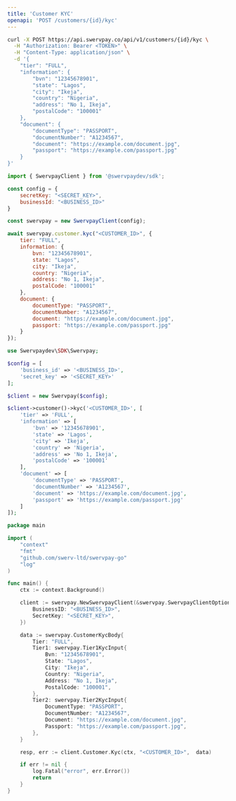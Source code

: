 ```yaml
---
title: 'Customer KYC'
openapi: 'POST /customers/{id}/kyc'
---
```


<RequestExample>

```bash cURL
curl -X POST https://api.swervpay.co/api/v1/customers/{id}/kyc \
  -H "Authorization: Bearer <TOKEN>" \
  -H "Content-Type: application/json" \
  -d '{
	"tier": "FULL",
	"information": {
		"bvn": "12345678901",
		"state": "Lagos",
		"city": "Ikeja",
		"country": "Nigeria",
		"address": "No 1, Ikeja",
		"postalCode": "100001"
	},
	"document": {
		"documentType": "PASSPORT",
		"documentNumber": "A1234567",
		"document": "https://example.com/document.jpg",
		"passport": "https://example.com/passport.jpg"
	}
}'
```

```javascript Node.js
import { SwervpayClient } from '@swervpaydev/sdk';

const config = {
    secretKey: "<SECRET_KEY>",
    businessId: "<BUSINESS_ID>"
}

const swervpay = new SwervpayClient(config);

await swervpay.customer.kyc("<CUSTOMER_ID>", {
	tier: "FULL",
	information: {
		bvn: "12345678901",
		state: "Lagos",
		city: "Ikeja",
		country: "Nigeria",
		address: "No 1, Ikeja",
		postalCode: "100001"
	},
	document: {
		documentType: "PASSPORT",
		documentNumber: "A1234567",
		document: "https://example.com/document.jpg",
		passport: "https://example.com/passport.jpg"
	}
});
```

```php PHP
use Swervpaydev\SDK\Swervpay;

$config = [
	'business_id' => '<BUSINESS_ID>',
	'secret_key' => '<SECRET_KEY>'
];

$client = new Swervpay($config);

$client->customer()->kyc('<CUSTOMER_ID>', [
	'tier' => 'FULL',
	'information' => [
		'bvn' => '12345678901',
		'state' => 'Lagos',
		'city' => 'Ikeja',
		'country' => 'Nigeria',
		'address' => 'No 1, Ikeja',
		'postalCode' => '100001'
	],
	'document' => [
		'documentType' => 'PASSPORT',
		'documentNumber' => 'A1234567',
		'document' => 'https://example.com/document.jpg',
		'passport' => 'https://example.com/passport.jpg'
	]
]);
```


```go Go
package main

import (
	"context"
	"fmt"
	"github.com/swerv-ltd/swervpay-go"
	"log"
)

func main() {
	ctx := context.Background()

	client := swervpay.NewSwervpayClient(&swervpay.SwervpayClientOption{
        BusinessID: "<BUSINESS_ID>",
        SecretKey: "<SECRET_KEY>",
    })

    data := swervpay.CustomerKycBody{
        Tier: "FULL",
		Tier1: swervpay.Tier1KycInput{
			Bvn: "12345678901",
			State: "Lagos",
			City: "Ikeja",
			Country: "Nigeria",
			Address: "No 1, Ikeja",
			PostalCode: "100001",
		},
		Tier2: swervpay.Tier2KycInput{
			DocumentType: "PASSPORT",
			DocumentNumber: "A1234567",
			Document: "https://example.com/document.jpg",
			Passport: "https://example.com/passport.jpg",
		},
    }

	resp, err := client.Customer.Kyc(ctx, "<CUSTOMER_ID>",  data)

	if err != nil {
		log.Fatal("error", err.Error())
		return
	}
}
```

</RequestExample>

